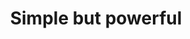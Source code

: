 ---
title: "Simple but powerful"
sub_title: "SEO performance"
details: "Advanced text editor that supports rich text formatting real-time suggestions and AI handicraft."
action_btn:
  enable: true
  label: "Start 7-day free trial"
  link: "#"
meta:
  meta_title: "Service page"
  meta_description: "Service page description"
---
